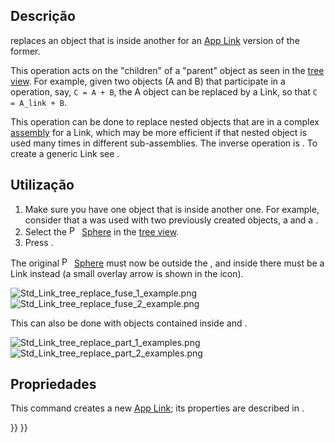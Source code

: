 <languages/>

{{Docnav
|[[Std_LinkMakeRelative/pt-br|Std LinkMakeRelative]]
|[[Std_LinkUnlink/pt-br|Std LinkUnlink]]
|[[Std_Base/pt-br|Std Base]]
|IconL=Std_LinkMakeRelative.svg
|IconR=Std_LinkUnlink.svg
|IconC=Freecad.svg
}}

{{GuiCommand
|Name=Std LinkReplace
|MenuLocation=None
|Workbenches=All
|Version=0.19
|SeeAlso=[[Std_LinkMake|Std LinkMake]], [[Std_LinkMakeRelative|Std LinkMakeRelative]], [[Std_LinkUnlink|Std LinkUnlink]]
}}

<span id="Description"></span>
== Descrição ==

{{Button|[[File:Std_LinkReplace.svg|16px]] [[Std_LinkReplace|Std LinkReplace]]}} replaces an object that is inside another for an [[App_Link|App Link]] version of the former.

This operation acts on the "children" of a "parent" object as seen in the [[tree_view|tree view]]. For example, given two objects (A and B) that participate in a {{Button|[[File:Part_Boolean.svg|16px]] [[Part_Boolean|Part Boolean]]}} operation, say, <code>C = A + B</code>, the A object can be replaced by a Link, so that <code>C = A_link + B</code>.

This operation can be done to replace nested objects that are in a complex [[assembly|assembly]] for a Link, which may be more efficient if that nested object is used many times in different sub-assemblies. The inverse operation is {{Button|[[File:Std_LinkUnlink.svg|16px]] [[Std_LinkUnlink|Std LinkUnlink]]}}. To create a generic Link see {{Button|[[File:Std_LinkMake.svg|16px]] [[Std_LinkMake|Std LinkMake]]}}.

<span id="Usage"></span>
== Utilização ==

# Make sure you have one object that is inside another one. For example, consider that a {{Button|[[File:Part_Fuse.svg|16px]] [[Part_Fuse|Part Fuse]]}} was used with two previously created objects, a {{Button|[[File:Part_Sphere.svg|16px]] [[Part_Sphere|Part Sphere]]}} and a {{Button|[[File:Part_Cylinder.svg|16px]] [[Part_Cylinder|Part Cylinder]]}}.
# Select the [[File:Part_Sphere.svg|16px]] [[Part_Sphere|Sphere]] in the [[tree_view|tree view]].
# Press {{Button|[[File:Std_LinkReplace.svg|16px]] [[Std_LinkReplace|Replace with link]]}}.

The original [[File:Part_Sphere.svg|16px]] [[Part_Sphere|Sphere]] must now be outside the {{Button|[[File:Part_Fuse.svg|16px]] [[Part_Fuse|Part Fuse]]}}, and inside there must be a Link instead (a small overlay arrow is shown in the icon).

[[File:Std_Link_tree_replace_fuse_1_example.png]] [[File:Std_Link_tree_replace_fuse_2_example.png]]

{{Caption|An object inside another one is replaced by a Link; the Link is now inside, and the real object is placed outside.}}

This can also be done with objects contained inside {{button|[[File:Std_Part.svg|16px]] [[Std_Part|Std Parts]]}} and {{button|[[File:Std_Group.svg|16px]] [[Std_Group|Std Groups]]}}.

[[File:Std_Link_tree_replace_part_1_examples.png]] [[File:Std_Link_tree_replace_part_2_examples.png]]

{{Caption|An object inside a container is replaced by a Link; the Link is now inside, and the real object is placed outside.}}

<span id="Properties"></span>
== Propriedades ==

This command creates a new [[App_Link|App Link]]; its properties are described in {{Button|[[File:Std_LinkMake.svg|16px]] [[Std_LinkMake|Std LinkMake]]}}.


{{Docnav
|[[Std_LinkMakeRelative/pt-br|Std LinkMakeRelative]]
|[[Std_LinkUnlink/pt-br|Std LinkUnlink]]
|[[Std_Base/pt-br|Std Base]]
|IconL=Std_LinkMakeRelative.svg
|IconR=Std_LinkUnlink.svg
|IconC=Freecad.svg
}}

{{Std Base navi{{#translation:}}}}
{{Userdocnavi{{#translation:}}}}
{{clear}}